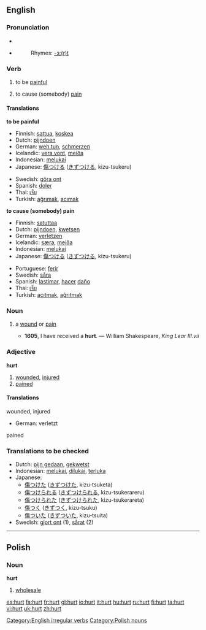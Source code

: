 ==English==

===Pronunciation===
*{{IPA|/hɜɻt/}}
*{{audio|en-us-hurt.ogg|Audio (US)}}
*:Rhymes: [[Rhymes:English:-ɜː(r)t|-ɜː(r)t]]

===Verb===
[[Category:English irregular verbs]]
{{en-verb|hurts|hurting|hurt}}

# {{intransitive}} to be [[painful]]
# {{transitive}} to cause (somebody) [[pain]]

====Translations====
'''to be painful'''
{{top}}
*Finnish: [[sattua]], [[koskea]]
*Dutch: [[pijndoen]]
*German: [[weh tun]], [[schmerzen]]
*Icelandic: [[vera vont]], [[meiða]]
*Indonesian: [[luka|melukai]]
*Japanese: [[傷つける]] ([[きずつける]], kizu-tsukeru)
{{mid}}
*Swedish: [[göra ont]]
*Spanish: [[doler]]
*Thai: [[เจ็บ]]
*Turkish: [[ağrımak]], [[acımak]]
{{bottom}}

'''to cause (somebody) pain'''
{{top}}
*Finnish: [[satuttaa]]
*Dutch: [[pijndoen]], [[kwetsen]]
*German: [[verletzen]]
*Icelandic: [[særa]], [[meiða]]
*Indonesian: [[luka|melukai]]
*Japanese: [[傷つける]] ([[きずつける]], kizu-tsukeru)
{{mid}}
*Portuguese: [[ferir]]
*Swedish: [[såra]]
*Spanish: [[lastimar]], [[hacer]] [[daño]]
*Thai: [[เจ็บ]]
*Turkish: [[acıtmak]], [[ağrıtmak]]
{{bottom}}

===Noun===
{{en-noun}}

# {{archaic}} a [[wound]] or [[pain]]
#*'''1605''', I have received a '''hurt'''. — William Shakespeare, ''King Lear III.vii''

===Adjective===
'''hurt'''
# [[wounded]], [[injured]]
# [[pained]]

====Translations====
;wounded, injured
*German: verletzt

;pained


===Translations to be checked===
*Dutch: [[pijn gedaan]], [[gekwetst]]   
*Indonesian: [[luka|melukai]], [[luka|dilukai]], [[luka|terluka]]   
*Japanese:   
** [[傷つけた]] ([[きずつけた]], kizu-tsuketa)   
** [[傷つけられる]] ([[きずつけられる]], kizu-tsukerareru)   
** [[傷つけられた]] ([[きずつけられた]], kizu-tsukerareta)   
** [[傷つく]] ([[きずつく]], kizu-tsuku)   
** [[傷ついた]] ([[きずついた]], kizu-tsuita)   
*Swedish: [[gjort ont]] (1), [[sårat]] (2) 

----

==Polish==

===Noun===
'''hurt'''

#[[wholesale]]

[[Category:Polish nouns]]

[[es:hurt]]
[[fa:hurt]]
[[fr:hurt]]
[[gl:hurt]]
[[io:hurt]]
[[it:hurt]]
[[hu:hurt]]
[[ru:hurt]]
[[fi:hurt]]
[[ta:hurt]]
[[vi:hurt]]
[[uk:hurt]]
[[zh:hurt]]
